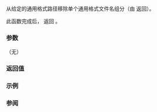 {{cpp/filesystem/path/title|remove_filename}}
{{cpp/filesystem/path/navbar}}
{{dcl begin}}
{{dcl|since=c++17|
path&amp; remove_filename();
}}
{{dcl end}}

从给定的通用格式路径移除单个通用格式文件名组分（由 {{ltt|cpp/filesystem/path/filename}} 返回）。

此函数完成后，{{ltt|cpp/filesystem/path/has_path|has_filename}} 返回 {{c|false}}。

===参数===
（无）

===返回值===
{{c|*this}}

{{cpp/impldef exception}}

===示例===
{{example
|code=
#include &lt;filesystem&gt;
#include &lt;iostream&gt;
namespace fs = std::filesystem;
 
int main()
{
    fs::path p;
    std::cout &lt;&lt; std::boolalpha
              &lt;&lt; (p = "foo/bar").remove_filename() &lt;&lt; '\t' &lt;&lt; p.has_filename() &lt;&lt; '\n'
              &lt;&lt; (p = "foo/").remove_filename() &lt;&lt; '\t' &lt;&lt; p.has_filename() &lt;&lt; '\n'
              &lt;&lt; (p = "/foo").remove_filename() &lt;&lt; '\t' &lt;&lt; p.has_filename() &lt;&lt; '\n'
              &lt;&lt; (p = "/").remove_filename() &lt;&lt; '\t' &lt;&lt; p.has_filename() &lt;&lt; '\n'
              &lt;&lt; (p = "").remove_filename() &lt;&lt; '\t' &lt;&lt; p.has_filename() &lt;&lt; '\n';
}
|output=
"foo/"  false
"foo/"  false
"/"     false
"/"     false
""      false
}}

===参阅===
{{dsc begin}}
{{dsc inc|cpp/filesystem/path/dsc filename}}
{{dsc inc|cpp/filesystem/path/dsc replace_filename}}
{{dsc mem fun | cpp/filesystem/path/has_path | title=has_filename | 检查对应路径元素是否非空}}
{{dsc end}}

{{langlinks|en|es|ja|ru}}